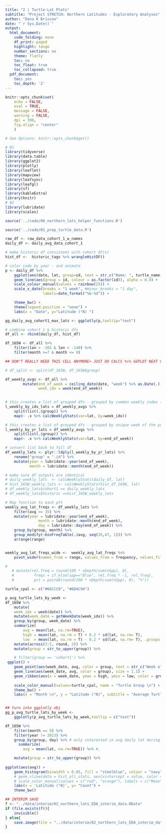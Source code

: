 ```yaml
---
title: "2 | Turtle-Lat Plots"
subtitle: "Project STRETCH: Northern Latitudes - Exploratory Analyses"
author: "Dana K Briscoe"
date: "`r Sys.Date()`"
output:
  html_document:
    code_folding: none
    df_print: paged
    highlight: tango
    number_sections: no
    theme: flatly
    toc: no
    toc_float: true
    toc_collapsed: true
  pdf_document:
    toc: yes
    toc_depth: '2'
---
```


```r
knitr::opts_chunk$set(
    echo = FALSE,
    eval = TRUE,
    message = FALSE,
    warning = FALSE,
    dpi = 300,
    fig.align = "center"
    )

# See Options: knitr::opts_chunk$get()
```

```r
# 01
library(tidyverse)
library(data.table)
library(ggplot2)
library(plotly)
library(leaflet)
library(mapview)
library(leafsync)
library(leafgl)
library(sf)
library(kableExtra)
library(knitr)
# 02
library(lubridate)
library(scales)
```

```r
source('../code/00_northern_lats_helper_functions.R')
```

```r
source('../code/01_prep_turtle_data.R')

```

```r
raw_df <- raw_data_cohort_1_w_names
daily_df <- daily_avg_data_cohort_1

# make historic df consistent with cohort df(s)
hist_df <-  historic_tags %>% wrangleHistDF()

```


<!-- ```{r table-daily-max-lats-cohort-1} -->
<!-- daily_df %>% -->
<!--     group_by(id) %>% -->
<!--    slice(which.max(lat)) %>% -->
<!--     arrange(., desc(lat)) %>% -->
<!--      rename_with(str_to_title) -->
<!-- ``` -->


```r
# color code by year - and animate
p <- daily_df %>%
    ggplot(aes(date, lat, group=id, text = str_c("Name: ", turtle_name,"\nID: ", id, "\n\nLat: ", round(lat,2), "°N", "\nDate: ", date))) +
    geom_line(aes(group = id, colour = as.factor(id)), alpha = 0.9) +
    scale_colour_manual(values = rainbow(25)) +
    scale_x_date(breaks = "1 week", #minor_breaks = "1 day", 
                 labels=date_format("%b-%d")) +

    theme_bw() +
    theme(legend.position = "none") +
    labs(x = "Date", y="Latitude (°N) ")

gg_daily_avg_cohort1_max_lats <- ggplotly(p,tooltip="text")

```



```r
# combine cohort 1 & historic dfs
df_all <- rbind(daily_df, hist_df)

```


```r
df_165W <- df_all %>%
    filter(lon > -165 & lon < -140) %>%
    filter(month >=7 & month <= 9)

```


```r

## DON"T REALLY NEED THIS CELL ANYMORE> JUST DO CALCS %>% GGPLOT NEXT CELL

# df_split <- split(df_165W, df_165W$group)

df_weekly_avgs <- df_all %>%
        mutate(end_of_week = ceiling_date(date, "week") %>% as.Date(.),
               week_idx = week(end_of_week)) 
       

# this creates a list of grouped dfs - grouped by common weekly index (# week of a year)
l_weekly_by_idx_lats = df_weekly_avgs %>%
    split(list(.$group)) %>%
    map(~ .x %>% calcWeeklyStats(var=lat, by=week_idx))

# this creates a list of grouped dfs - grouped by unique week of the year
l_weekly_by_yr_lats = df_weekly_avgs %>%
    split(list(.$group)) %>%
    map(~ .x %>% calcWeeklyStats(var=lat, by=end_of_week))

# convert list back to full df
df_weekly_lats <- plyr::ldply(l_weekly_by_yr_lats) %>%
    rename("group" = ".id") %>%
    mutate(year = lubridate::year(end_of_week),
           month = lubridate::month(end_of_week))

# make sure df outputs are identical
# daily_weekly_lats  <- calcWeeklyStats(daily_df, lat)
# hist_165W_weekly_lats <- calcWeeklyStats(hist_df_165W, lat)
# df_weekly_lats$cohort1 == daily_weekly_lats
# df_weekly_lats$historic ==hist_165W_weekly_lats
```


```r

# Map function to each ptt
weekly_avg_lat_freqs <- df_weekly_lats %>% 
    filter(avg >= 35) %>%
    mutate(year = lubridate::year(end_of_week),
               month = lubridate::month(end_of_week),
               day = lubridate::day(end_of_week)) %>%
    group_by(group, month) %>%
    group_modify(~binFreqTable(.$avg, seq(35,47, 1))) %>%
    arrange(range) 


weekly_avg_lat_freqs_wide <-  weekly_avg_lat_freqs %>%
    pivot_wider(names_from = range, values_from = frequency, values_fill = 0) 

# 
   # mutate(rel.freq = round(100 * nDepth/sum(nSpp), 0), 
   #         freqs = if_else(spp=="Blue", rel.freq * -1, rel.freq),
   #         pct = paste0(round(100 * nDepth/sum(nSpp), 0), "%")) 

```


```r
turtle_cpal <- c("#66CCC0", "#6D4C94")

p_avg_turtle_lats_by_week <-   
df_165W %>%
    mutate(
    week_idx = week(date)) %>%
    mutate(week_date = getWeekDate(week_idx)) %>%
    group_by(group, week_date) %>%
    summarize(
        avg = mean(lat, na.rm=TRUE),
        high = mean(lat, na.rm = T) + 0.2 * sd(lat, na.rm= T),
        low  = mean(lat, na.rm = T) - 0.2 * sd(lat, na.rm= T), .groups = "drop")  %>%
    mutate(across(3:5, round, 2)) %>%
    mutate(group = str_to_upper(group)) %>%

    # filter(group == 'cohort1') %>%
 ggplot() +
    geom_point(aes(week_date, avg, color = group, text = str_c("Week of: ", week_date, "\n \nAvg Turtle Lat: ", avg, "°N")), size = 3) +
    geom_line(aes(week_date, avg, color = group), size = 1.1) +
    geom_ribbon(aes(x = week_date, ymax = high, ymin = low, color = group), alpha = 0.3) +
    
    scale_color_manual(values=turtle_cpal, name = "Turtle Group \n") +
    theme_bw() +
    labs(x = "Month \n", y = "Latitude (°N)", subtitle = "Average Turtle Latitude by Week (July - Sept)")


## turn into ggplotly obj
gg_p_avg_turtle_lats_by_week <- 
    ggplotly(p_avg_turtle_lats_by_week,tooltip = c("text"))

```

```r

df_165W %>%
    filter(month == 9) %>%
    filter(year != 2023) %>%
    group_by(group, day) %>% # only interested in avg daily lat during sept, from 97-22, so don't need id/names
      summarize(
        avg = mean(lat, na.rm=TRUE)) %>% #,

    mutate(group = str_to_upper(group)) %>%
        
ggplot(aes(avg)) +    
    geom_histogram(binwidth = 0.05, fill = "steelblue", colour = "navy", alpha = 0.6) + 
    # geom_vline(data = hist_all_stats, aes(xintercept = value, color = stat),  linewidth=0.9) +
    # scale_color_manual(values = c("red", "orange"), labels = c("Mean", "Median"), name = "Statistic")  +
    labs(x = 'Latitude (°N)', y= "Count") +
    theme_bw()

```



```r

## INTERIM SAVE 
f <- "../data/interim/02_northern_lats_EDA_interim_data.RData"
if (file.exists(f)){
    invisible()
} else{
    save.image(file = "../data/interim/02_northern_lats_EDA_interim_data.RData")
}
```



